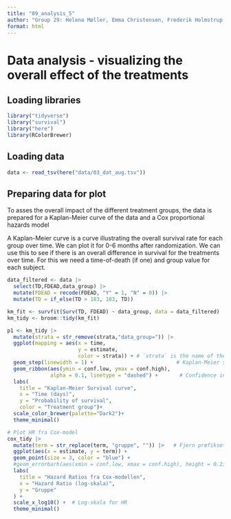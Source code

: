 ```yaml
---
title: "09_analysis_5"
author: "Group 29: Helena Møller, Emma Christensen, Frederik Holmstrup, Casper Harreby & Laura Christiansen"
format: html
---
```


# Data analysis - visualizing the overall effect of the treatments

## Loading libraries

```r
library("tidyverse")
library("survival")
library("here")
library(RColorBrewer)
```

## Loading data

```r
data <- read_tsv(here("data/03_dat_aug.tsv"))
```

## Preparing data for plot

To asses the overall impact of the different treatment groups, the data is prepared for a Kaplan-Meier curve of the data and a Cox proportional hazards model

A Kaplan-Meier curve is a curve illustrating the overall survival rate for each group over time. We can plot it for 0-6 months after randomization. We can use this to see if there is an overall difference in survival for the treatments over time. For this we need a time-of-death (if one) and group value for each subject.

```r
data_filtered <- data |> 
  select(TD,FDEAD,data_group) |> 
  mutate(FDEAD = recode(FDEAD, "Y" = 1, "N" = 0)) |> 
  mutate(TD = if_else(TD > 183, 183, TD))
```

```r
km_fit <- survfit(Surv(TD, FDEAD) ~ data_group, data = data_filtered)
km_tidy <- broom::tidy(km_fit)
```

```r
p1 <- km_tidy |>
  mutate(strata = str_remove(strata,"data_group=")) |> 
  ggplot(mapping = aes(x = time, 
                       y = estimate, 
                       color = strata)) + # `strata` is the name of the groups from the km model
  geom_step(linewidth = 1) +                           # Kaplan-Meier steps
  geom_ribbon(aes(ymin = conf.low, ymax = conf.high), 
              alpha = 0.1, linetype = "dashed") +       # Confidence interval
  labs(
    title = "Kaplan-Meier Survival curve",
    x = "Time (days)",
    y = "Probability of survival",
    color = "Treatment group")+
  scale_color_brewer(palette="Dark2")+
  theme_minimal()
```

```r
# Plot HR fra Cox-model
cox_tidy |> 
  mutate(term = str_replace(term, "gruppe", "")) |>   # Fjern præfikset "gruppe"
  ggplot(aes(x = estimate, y = term)) +
  geom_point(size = 3, color = "blue") +
  #geom_errorbarh(aes(xmin = conf.low, xmax = conf.high), height = 0.2) +  # CI
  labs(
    title = "Hazard Ratios fra Cox-modellen",
    x = "Hazard Ratio (log-skala)",
    y = "Gruppe"
  ) +
  scale_x_log10() +  # Log-skala for HR
  theme_minimal()

```
